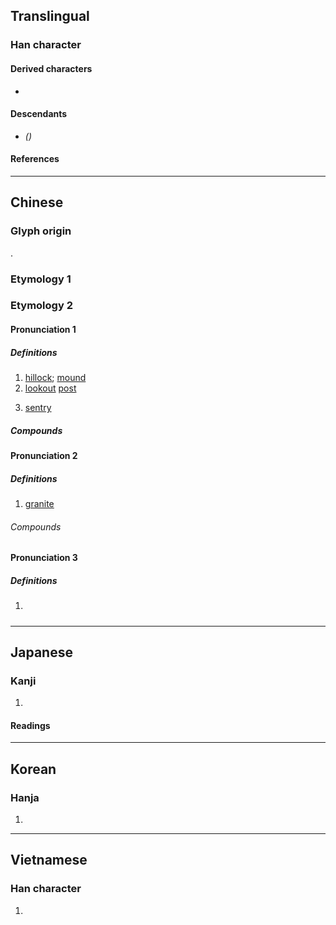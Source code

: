 {{also|岗|岡}}
{{character info/new}}
==Translingual==

===Han character===
{{Han char|rn=46|rad=山|as=08|sn=11|four=22227|canj=UBTU|ids=⿱山岡}}

====Derived characters====
* {{l|mul|[[𣙋]], [[𬬀]]}} <!-- ⿰扌崗 in CJK Unified Ideographs Extension G -->

====Descendants====
* {{l|mul|[[岗]]}} ''({{w|Simplified Chinese}})''

====References====
{{Han ref|kx=0314.100|dkj=08221|dj=0616.060|hdz=10780.070|uh=5D17}}

----

==Chinese==

===Glyph origin===
{{Han etym}}
{{Han compound|山|岡|c1=s|c2=p|t1=mountain|ls=psc}}.

===Etymology 1===
{{zh-see|岡|v}}

===Etymology 2===
{{zh-forms|s=岗}}

====Pronunciation 1====
{{zh-pron
|m=gǎng
|c=gong1
|h=pfs=
|md=
|mn=kang/kong
|w=
|cat=n
}}

=====Definitions=====
{{zh-hanzi}}

# [[hillock]]; [[mound]]
# [[lookout]] [[post]]
#: {{zh-x|崗哨|sentry post}}
#: {{zh-x|崗樓|watchtower}}
# [[sentry]]

=====Compounds=====
{{zh-der|崗子|崗亭|崗位|站崗|門崗|崗樓|罷崗|陡崗|崗警|崗哨|上崗|下崗|串崗|亂墳崗|亂葬崗|在崗|增崗|崗卡|崗地|待崗|復崗|換崗|查崗|監督崗|競崗|競爭上崗|脫崗|落聘待崗|設崗定責|試崗|認崗定責|輪崗|轉崗|返崗|釘子崗|門崗|離崗|頂崗|領崗定責}}

====Pronunciation 2====
{{zh-pron
|m=gāng
|c=
|cat=n
}}

=====Definitions=====
{{zh-hanzi}}

# [[granite]]

======Compounds======
{{zh-der|花崗石|花崗岩}}

====Pronunciation 3====
{{zh-pron
|m=gàng
|cat=a
}}

=====Definitions=====
{{zh-hanzi}}

# {{lb|zh|dialectal}} {{zh-only|崗尖|[[brimful]]}}

----

==Japanese==

===Kanji===
{{ja-kanji|grade=|rs=山08}}

# {{defn|lang=ja|sort=山08}}

====Readings====
{{ja-readings
|on=こう
|kun=おか-
}}

----

==Korean==

===Hanja===
{{ko-hanja|hangeul=강|rv=gang|mr=kang}}

# {{defn|lang=ko|sort=山08}}

----

==Vietnamese==

===Han character===
{{vi-hantu|[[cương]]|rs=山08}}

# {{defn|lang=vi|sort=山08}}